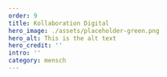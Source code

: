 ---
order: 9
title: Kollaboration Digital
hero_image: ./assets/placeholder-green.png
hero_alt: This is the alt text
hero_credit: ''
intro: ''
category: mensch
---

<PlaceholderText/>
